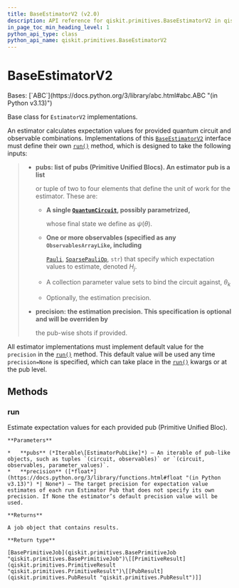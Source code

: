 ```yaml
---
title: BaseEstimatorV2 (v2.0)
description: API reference for qiskit.primitives.BaseEstimatorV2 in qiskit v2.0
in_page_toc_min_heading_level: 1
python_api_type: class
python_api_name: qiskit.primitives.BaseEstimatorV2
---
```


# BaseEstimatorV2

<Class id="qiskit.primitives.BaseEstimatorV2" isDedicatedPage={true} github="https://github.com/Qiskit/qiskit/tree/stable/2.0/qiskit/primitives/base/base_estimator.py#L41-L93" signature="qiskit.primitives.BaseEstimatorV2" modifiers="class">
  Bases: [`ABC`](https://docs.python.org/3/library/abc.html#abc.ABC "(in Python v3.13)")

  Base class for `EstimatorV2` implementations.

  An estimator calculates expectation values for provided quantum circuit and observable combinations. Implementations of this [`BaseEstimatorV2`](#qiskit.primitives.BaseEstimatorV2 "qiskit.primitives.BaseEstimatorV2") interface must define their own [`run()`](#qiskit.primitives.BaseEstimatorV2.run "qiskit.primitives.BaseEstimatorV2.run") method, which is designed to take the following inputs:

  > *   **pubs: list of pubs (Primitive Unified Blocs). An estimator pub is a list**
  >
  >     or tuple of two to four elements that define the unit of work for the estimator. These are:
  >
  >     *   **A single [`QuantumCircuit`](qiskit.circuit.QuantumCircuit "qiskit.circuit.QuantumCircuit"), possibly parametrized,**
  >
  >         whose final state we define as $\psi(\theta)$.
  >
  >     *   **One or more observables (specified as any `ObservablesArrayLike`, including**
  >
  >         [`Pauli`](qiskit.quantum_info.Pauli "qiskit.quantum_info.Pauli"), [`SparsePauliOp`](qiskit.quantum_info.SparsePauliOp "qiskit.quantum_info.SparsePauliOp"), `str`) that specify which expectation values to estimate, denoted $H_j$.
  >
  >     *   A collection parameter value sets to bind the circuit against, $\theta_k$
  >
  >     *   Optionally, the estimation precision.
  > *   **precision: the estimation precision. This specification is optional and will be overriden by**
  >
  >     the pub-wise shots if provided.

  All estimator implementations must implement default value for the `precision` in the [`run()`](#qiskit.primitives.BaseEstimatorV2.run "qiskit.primitives.BaseEstimatorV2.run") method. This default value will be used any time `precision=None` is specified, which can take place in the [`run()`](#qiskit.primitives.BaseEstimatorV2.run "qiskit.primitives.BaseEstimatorV2.run") kwargs or at the pub level.

  ## Methods

  ### run

  <Function id="qiskit.primitives.BaseEstimatorV2.run" github="https://github.com/Qiskit/qiskit/tree/stable/2.0/qiskit/primitives/base/base_estimator.py#L78-L93" signature="run(pubs, *, precision=None)" modifiers="abstract">
    Estimate expectation values for each provided pub (Primitive Unified Bloc).

    **Parameters**

    *   **pubs** (*Iterable\[EstimatorPubLike]*) – An iterable of pub-like objects, such as tuples `(circuit, observables)` or `(circuit, observables, parameter_values)`.
    *   **precision** ([*float*](https://docs.python.org/3/library/functions.html#float "(in Python v3.13)") *| None*) – The target precision for expectation value estimates of each run Estimator Pub that does not specify its own precision. If None the estimator’s default precision value will be used.

    **Returns**

    A job object that contains results.

    **Return type**

    [BasePrimitiveJob](qiskit.primitives.BasePrimitiveJob "qiskit.primitives.BasePrimitiveJob")\[[PrimitiveResult](qiskit.primitives.PrimitiveResult "qiskit.primitives.PrimitiveResult")\[[PubResult](qiskit.primitives.PubResult "qiskit.primitives.PubResult")]]
  </Function>
</Class>

